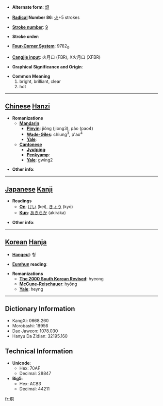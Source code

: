 * '''Alternate form''': [[烱]]

* '''[[Wiktionary:Chinese radical index| Radical]] Number 86''': [[Wiktionary:Chinese radical index 火|火]]+5 strokes

* '''[[Wiktionary:Chinese total strokes index|Stroke number]]''': [[Wiktionary:Chinese total strokes index 9|9]]

* '''Stroke order''': 

* '''[[Wiktionary:Chinese four corner index|Four-Corner System]]''': 9782<sub>0</sub>

* '''[[Wiktionary:Chinese Cangjie index|Cangjie input]]''': 火月口 (FBR), X火月口 (XFBR)

* '''Graphical Significance and Origin''': 

* '''Common Meaning'''
*#bright, brilliant, clear
*# hot


----

== [[Chinese]] [[Hanzi]] ==

* '''Romanizations'''
** '''[[Mandarin]]'''
*** '''[[Pinyin]]''': jiǒng (jiong3), pào (pao4)
*** '''[[Wade-Giles]]''': chiung<sup>3</sup>, p'ao<sup>4</sup>
*** '''[[Yale]]''': 
** '''[[Cantonese]]'''
*** '''[[Jyutping]]''':
*** '''[[Penkyamp]]''': 
*** '''[[Yale]]''': gwing2

* '''Other info''': 

----

== [[Japanese]] [[Kanji]] ==

* '''Readings'''
** '''[[On]]''': [[けい]] (kei), [[きょう]] (kyō)
** '''[[Kun]]''': [[あきらか]] (akiraka)

* '''Other info''':  

----

== [[Korean]] [[Hanja]] ==

* '''[[Hangeul]]''': 형

* '''[[Eumhun]] reading''': 

* '''Romanizations'''
** '''[[The 2000 South Korean Revised Romanization|The 2000 South Korean Revised]]''': hyeong
** '''[[McCune-Reischauer]]''': hyŏng
** '''[[Yale]]''': heyng

----

== Dictionary Information ==

* KangXi: 0668.260
* Morobashi: 18956
* Dae Jaweon: 1078.030
* Hanyu Da Zidian: 32195.160

== Technical Information ==

* '''Unicode''':
** Hex: 70AF
** Decimal: 28847
* '''Big5''':
** Hex: ACB3
** Decimal: 44211

[[fr:炯]]